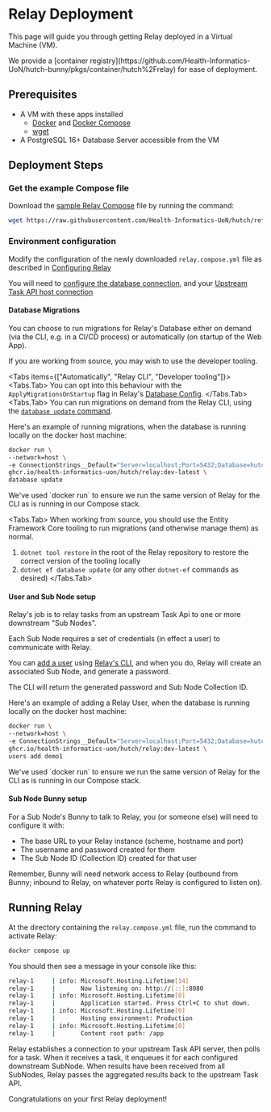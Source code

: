 
# Relay Deployment

This page will guide you through getting Relay deployed in a Virtual Machine (VM).

<Callout emoji="🐇">
  We provide a [container
  registry](https://github.com/Health-Informatics-UoN/hutch-bunny/pkgs/container/hutch%2Frelay)
  for ease of deployment.
</Callout>

## Prerequisites

- A VM with these apps installed
  - [Docker](https://knowledgebase.aridhia.io/workspaces/analysing-data/virtual-machines/installing-software-on-virtual-machines/installing-docker-on-your-virtual-machine) and [Docker Compose](https://docs.docker.com/compose/install/)
  - [wget](https://phoenixnap.com/kb/wget-command-with-examples#:~:text=wget%20is%20a%20free%20GNU,this%20tutorial%20uses%20Ubuntu%2022.04)
- A PostgreSQL 16+ Database Server accessible from the VM

## Deployment Steps

### Get the example Compose file

Download the [sample Relay Compose](https://raw.githubusercontent.com/Health-Informatics-UoN/hutch/refs/heads/main/samples/Bunny/relay.compose.yml) file by running the command:

```bash copy
wget https://raw.githubusercontent.com/Health-Informatics-UoN/hutch/refs/heads/main/samples/Bunny/relay.compose.yml
```

### Environment configuration

Modify the configuration of the newly downloaded `relay.compose.yml` file as described in [Configuring Relay](/relay/config)

You will need to [configure the database connection](/relay/config#database), and your [Upstream Task API host connection](/relay/config#upstream-task-api)

#### Database Migrations

You can choose to run migrations for Relay's Database either on demand (via the CLI, e.g. in a CI/CD process) or automatically (on startup of the Web App).

If you are working from source, you may wish to use the developer tooling.

<Tabs items={["Automatically", "Relay CLI", "Developer tooling"]}>
  <Tabs.Tab>
  You can opt into this behaviour with the `ApplyMigrationsOnStartup` flag in Relay's [Database Config](/relay/config#database).
  </Tabs.Tab>
  <Tabs.Tab>
  You can run migrations on demand from the Relay CLI, using the [`database update` command](/relay/cli/database#update).

  Here's an example of running migrations, when the database is running locally on the docker host machine:

  ```bash copy
  docker run \
  --network=host \
  -e ConnectionStrings__Default="Server=localhost;Port=5432;Database=hutch-relay;User Id=postgres;Password=postgres" \
  ghcr.io/health-informatics-uon/hutch/relay:dev-latest \
  database update
  ```

  <Callout>
  We've used `docker run` to ensure we run the same version of Relay for the CLI as is running in our Compose stack.
  </Callout>
  </Tabs.Tab>

  <Tabs.Tab>
  When working from source, you should use the Entity Framework Core tooling to run migrations (and otherwise manage them) as normal.

  1. `dotnet tool restore` in the root of the Relay repository to restore the correct version of the tooling locally
  2. `dotnet ef database update` (or any other `dotnet-ef` commands as desired)
  </Tabs.Tab>
</Tabs>

#### User and Sub Node setup

Relay's job is to relay tasks from an upstream Task Api to one or more downstream "Sub Nodes".

Each Sub Node requires a set of credentials (in effect a user) to communicate with Relay.

You can [add a user](/relay/cli/users#add) using [Relay's CLI](/relay/cli), and when you do, Relay will create an associated Sub Node, and generate a password.

The CLI will return the generated password and Sub Node Collection ID.

Here's an example of adding a Relay User, when the database is running locally on the docker host machine:

```bash copy
docker run \
--network=host \
-e ConnectionStrings__Default="Server=localhost;Port=5432;Database=hutch-relay;User Id=postgres;Password=postgres" \
ghcr.io/health-informatics-uon/hutch/relay:dev-latest \
users add demo1
```

<Callout>
  We've used `docker run` to ensure we run the same version of Relay for the CLI
  as is running in our Compose stack.
</Callout>

#### Sub Node Bunny setup

For a Sub Node's Bunny to talk to Relay, you (or someone else) will need to configure it with:

- The base URL to your Relay instance (scheme, hostname and port)
- The username and password created for them
- The Sub Node ID (Collection ID) created for that user

<Callout type="warning">
  Remember, Bunny will need network access to Relay (outbound from Bunny;
  inbound to Relay, on whatever ports Relay is configured to listen on).
</Callout>

## Running Relay

At the directory containing the `relay.compose.yml` file, run the command to activate Relay:

```bash copy
docker compose up
```

You should then see a message in your console like this:

```bash
relay-1     | info: Microsoft.Hosting.Lifetime[14]
relay-1     |       Now listening on: http://[::]:8080
relay-1     | info: Microsoft.Hosting.Lifetime[0]
relay-1     |       Application started. Press Ctrl+C to shut down.
relay-1     | info: Microsoft.Hosting.Lifetime[0]
relay-1     |       Hosting environment: Production
relay-1     | info: Microsoft.Hosting.Lifetime[0]
relay-1     |       Content root path: /app
```

Relay establishes a connection to your upstream Task API server, then polls for a task.
When it receives a task, it enqueues it for each configured downstream SubNode.
When results have been received from all SubNodes, Relay passes the aggregated results back to the upstream Task API.

<Callout emoji="🎉">Congratulations on your first Relay deployment!</Callout>
